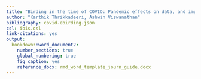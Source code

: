```yaml
---
title: "Birding in the time of COVID: Pandemic effects on data, and implications for citizen science inference"
author: "Karthik Thrikkadeeri, Ashwin Viswanathan"
bibliography: covid-ebirding.json
csl: ibis.csl
link-citations: yes
output: 
  bookdown::word_document2:
    number_sections: true
    global_numbering: true
    fig_caption: yes
    reference_docx: rmd_word_template_journ_guide.docx
---
```


<!-- <style> -->

<!-- body { -->

<!-- text-align: justify} -->

<!-- </style> -->
